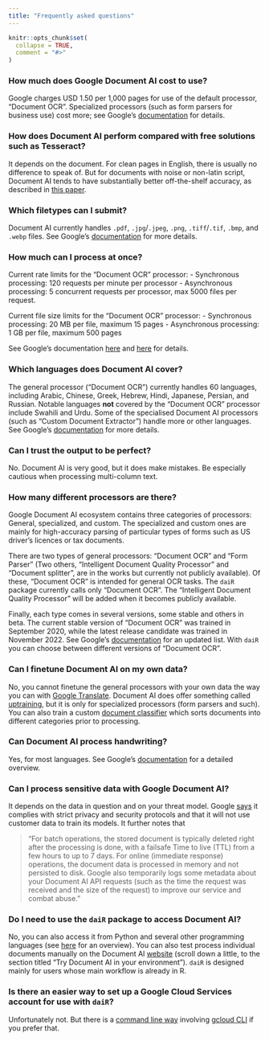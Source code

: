 ```yaml
---
title: "Frequently asked questions"
---
```


```r
knitr::opts_chunk$set(
  collapse = TRUE,
  comment = "#>"
)
```

### How much does Google Document AI cost to use?

Google charges USD 1.50 per 1,000 pages for use of the default processor, "Document OCR". Specialized processors (such as form parsers for business use) cost more; see Google's [documentation](https://cloud.google.com/document-ai/pricing) for details. 

### How does Document AI perform compared with free solutions such as Tesseract?

It depends on the document. For clean pages in English, there is usually no difference to speak of. But for documents with noise or non-latin script, Document AI tends to have substantially better off-the-shelf accuracy, as described in [this paper](https://link.springer.com/article/10.1007/s42001-021-00149-1). 

### Which filetypes can I submit?

Document AI currently handles `.pdf`, `.jpg`/`.jpeg`, `.png`, `.tiff`/`.tif`, `.bmp`, and `.webp` files. See Google's [documentation](https://cloud.google.com/document-ai/docs/file-types) for more details.

### How much can I process at once?

Current rate limits for the "Document OCR" processor:
- Synchronous processing: 120 requests per minute per processor 
- Asynchronous processing: 5 concurrent requests per processor, max 5000 files per request. 

Current file size limits for the "Document OCR" processor:
- Synchronous processing: 20 MB per file, maximum 15 pages
- Asynchronous processing: 1 GB per file, maximum 500 pages

See Google's documentation [here](https://cloud.google.com/document-ai/quotas) and [here](https://cloud.google.com/document-ai/quotas#processor_limits) for details.

### Which languages does Document AI cover?

The general processor ("Document OCR") currently handles 60 languages, including Arabic, Chinese, Greek, Hebrew, Hindi, Japanese, Persian, and Russian. Notable languages **not** covered by the "Document OCR" processor include Swahili and Urdu. Some of the specialised Document AI processors (such as "Custom Document Extractor") handle more or other languages. See Google's [documentation](https://cloud.google.com/document-ai/docs/languages) for more details.

### Can I trust the output to be perfect?

No. Document AI is very good, but it does make mistakes. Be especially cautious when processing multi-column text.  

### How many different processors are there?

Google Document AI ecosystem contains three categories of processors: General, specialized, and custom. The specialized and custom ones are mainly for high-accuracy parsing of particular types of forms such as US driver's licences or tax documents. 
 
There are two types of general processors: "Document OCR" and "Form Parser" (Two others, "Intelligent Document Quality Processor" and "Document splitter", are in the works but currently not publicly available). Of these, "Document OCR" is intended for general OCR tasks. The `daiR` package currently calls only "Document OCR". The "Intelligent Document Quality Processor" will be added when it becomes publicly available.  

Finally, each type comes in several versions, some stable and others in beta. The current stable version of "Document OCR" was trained in September 2020, while the latest release candidate was trained in November 2022. See Google's [documentation](https://cloud.google.com/document-ai/docs/processors-list) for an updated list. With `daiR` you can choose between different versions of "Document OCR".

### Can I finetune Document AI on my own data?

No, you cannot finetune the general processors with your own data the way you can with [Google Translate](https://cloud.google.com/translate/automl/docs/). Document AI does offer something called [uptraining](https://cloud.google.com/document-ai/docs/workbench/uptrain-processor), but it is only for specialized processors (form parsers and such). You can also train a custom [document classifier](https://cloud.google.com/document-ai/docs/workbench/build-custom-classification-processor) which sorts documents into different categories prior to processing.

### Can Document AI process handwriting?

Yes, for most languages. See Google's [documentation](https://cloud.google.com/document-ai/docs/languages) for a detailed overview.

### Can I process sensitive data with Google Document AI?

It depends on the data in question and on your threat model. Google [says](https://cloud.google.com/document-ai/docs/security) it complies with strict privacy and security protocols and that it will not use customer data to train its models. It further notes that 

> "For batch operations, the stored document is typically deleted right after the processing is done, with a failsafe Time to live (TTL) from a few hours to up to 7 days. For online (immediate response) operations, the document data is processed in memory and not persisted to disk. Google also temporarily logs some metadata about your Document AI API requests (such as the time the request was received and the size of the request) to improve our service and combat abuse."

### Do I need to use the `daiR` package to access Document AI?

No, you can also access it from Python and several other programming languages (see [here](https://cloud.google.com/document-ai/docs/libraries) for an overview). You can also test process individual documents manually on the Document AI [website](https://cloud.google.com/document-ai) (scroll down a little, to the section titled "Try Document AI in your environment"). `daiR` is designed mainly for users whose main workflow is already in R.

### Is there an easier way to set up a Google Cloud Services account for use with `daiR`?

Unfortunately not. But there is a [command line way](https://dair.info/articles/gcs_cli.html) involving [gcloud CLI](https://cloud.google.com/sdk/gcloud/) if you prefer that.